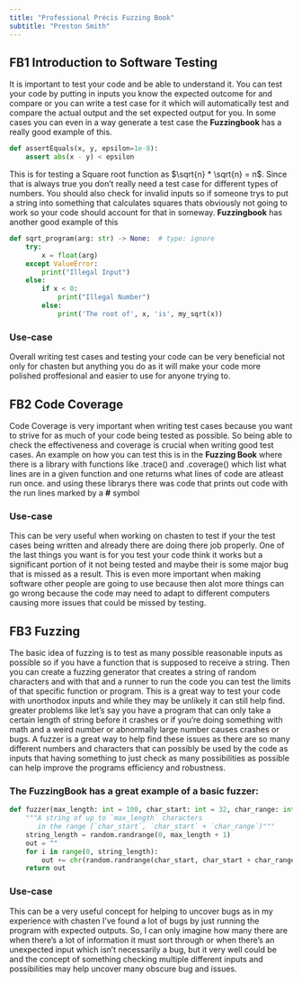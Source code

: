 ```yaml
---
title: "Professional Précis Fuzzing Book"
subtitle: "Preston Smith"
---
```


## **FB1** Introduction to Software Testing

It is important to test your code and be able to understand it. You can test your code by
putting in inputs you know the expected outcome for and compare or you can write a test
case for it which will automatically test and compare the actual output and the set expected
output for you. In some cases you can even in a way generate a test case the **Fuzzingbook**
has a really good example of this.

```python
def assertEquals(x, y, epsilon=1e-8):
    assert abs(x - y) < epsilon
```
This is for testing a Square root function as $\sqrt{n} * \sqrt{n} = n$.
Since that is always true you don't really need a test case for different types
of numbers. You should also check for invalid inputs so if someone trys to put
a string into something that calculates squares thats obviously not going to
work so your code should account for that in someway. **Fuzzingbook** has another
good example of this

```python
def sqrt_program(arg: str) -> None:  # type: ignore
    try:
        x = float(arg)
    except ValueError:
        print("Illegal Input")
    else:
        if x < 0:
            print("Illegal Number")
        else:
            print('The root of', x, 'is', my_sqrt(x))
```

### Use-case
Overall writing test cases and testing your code can be very beneficial not only
for chasten but anything you do as it will make your code more polished proffesional
and easier to use for anyone trying to.

## **FB2** Code Coverage

Code Coverage is very important when writing test cases because you want to strive
for as much of your code being tested as possible. So being able to check the
effectiveness and coverage is crucial when writing good test cases. An example on
how you can test this is in the **Fuzzing Book** where there is a library with functions
like .trace() and .coverage() which list what lines are in a given function and one
returns what lines of code are atleast run once. and using these librarys there was
code that prints out code with the run lines marked by a **#** symbol

### Use-case

This can be very useful when working on chasten to test if your the test cases being
written and already there are doing there job properly. One of the last things you
want is for you test your code think it works but a significant portion of it not
being tested and maybe their is some major bug that is missed as a result. This is
even more important when making software other people are going to use because then
alot more things can go wrong because the code may need to adapt to different computers
causing more issues that could be missed by testing.

## **FB3** Fuzzing

The basic idea of fuzzing is to test as many possible reasonable inputs as possible so if
you have a function that is supposed to receive a string. Then you can create a fuzzing
generator that creates a string of random characters and with that and a runner to run the
code you can test the limits of that specific function or program. This is a great way to
test your code with unorthodox inputs and while they may be unlikely it can still help find.
greater problems like let’s say you have a program that can only take a certain length of 
string before it crashes or if you’re doing something with math and a weird number or abnormally
large number causes crashes or bugs. A fuzzer is a great way to help find these issues as 
there are so many different numbers and characters that can possibly be used by the code as
inputs that having something to just check as many possibilities as possible can help improve
the programs efficiency and robustness.

### The **FuzzingBook** has a great example of a basic fuzzer:

```python
def fuzzer(max_length: int = 100, char_start: int = 32, char_range: int = 32) -> str:
    """A string of up to `max_length` characters
       in the range [`char_start`, `char_start` + `char_range`)"""
    string_length = random.randrange(0, max_length + 1)
    out = ""
    for i in range(0, string_length):
        out += chr(random.randrange(char_start, char_start + char_range))
    return out
```

### Use-case

This can be a very useful concept for helping to uncover bugs as in my experience with chasten
I've found a lot of bugs by just running the program with expected outputs. So, I can only 
imagine how many there are when there’s a lot of information it must sort through or when there’s
an unexpected input which isn't necessarily a bug, but it very well could be and the concept of 
something checking multiple different inputs and possibilities may help uncover many obscure bug
and issues.

